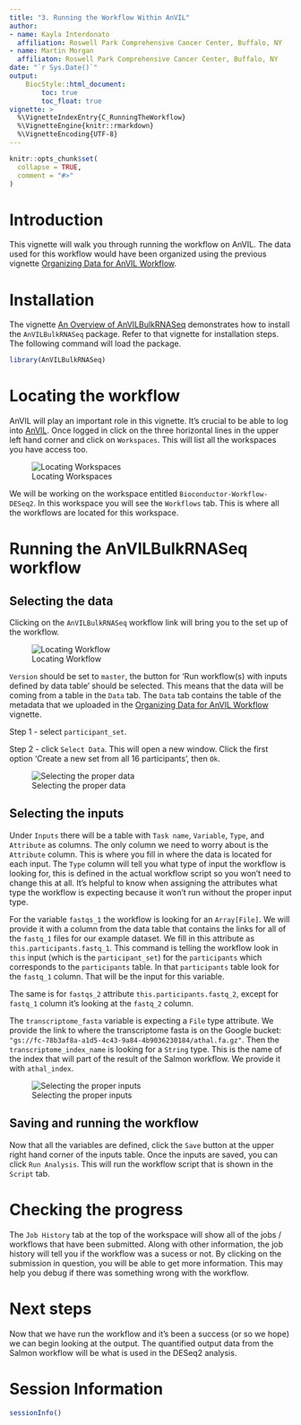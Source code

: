 ```yaml
---
title: "3. Running the Workflow Within AnVIL"
author:
- name: Kayla Interdonato
  affiliation: Roswell Park Comprehensive Cancer Center, Buffalo, NY
- name: Martin Morgan
  affiliaton: Roswell Park Comprehensive Cancer Center, Buffalo, NY
date: "`r Sys.Date()`"
output:
    BiocStyle::html_document:
        toc: true
        toc_float: true
vignette: >
  %\VignetteIndexEntry{C_RunningTheWorkflow}
  %\VignetteEngine{knitr::rmarkdown}
  %\VignetteEncoding{UTF-8}
---
```


```r
knitr::opts_chunk$set(
  collapse = TRUE,
  comment = "#>"
)
```

# Introduction

This vignette will walk you through running the workflow on AnVIL. The data used
for this workflow would have been organized using the previous vignette
[Organizing Data for AnVIL Workflow](B_OrganizingData.ipynb). 

# Installation

The vignette [An Overview of AnVILBulkRNASeq](A_Overview.ipynb) demonstrates how
to install the `AnVILBulkRNASeq` package. Refer to that vignette for
installation steps. The following command will load the package.

```r
library(AnVILBulkRNASeq)
```

# Locating the workflow

AnVIL will play an important role in this vignette. It's crucial to be able to
log into [AnVIL](https://anvil.terra.bio/#). Once logged in click on the three
horizontal lines in the upper left hand corner and click on `Workspaces`. This
will list all the workspaces you have access too. 

![Locating Workspaces](finding_workspaces.png)

We will be working on the workspace entitled `Bioconductor-Workflow-DESeq2`. In
this workspace you will see the `Workflows` tab. This is where all the workflows
are located for this workspace. 

# Running the AnVILBulkRNASeq workflow

## Selecting the data

Clicking on the `AnVILBulkRNASeq` workflow link will bring you to the set up of
the workflow. 

![Locating Workflow](finding_workflow.png)

`Version` should be set to `master`, the button for 'Run
workflow(s) with inputs defined by data table' should be selected. This means
that the data will be coming from a table in the `Data` tab. The `Data` tab
contains the table of the metadata that we uploaded in the [Organizing Data for
AnVIL Workflow](B_OrganizingData.html) vignette. 

Step 1 - select `participant_set`.

Step 2 - click `Select Data`. This will open a new window. Click the first
option 'Create a new set from all 16 participants', then `Ok`.

![Selecting the proper data](setting_up_data.png)

## Selecting the inputs

Under `Inputs` there will be a table with `Task name`, `Variable`, `Type`, and
`Attribute` as columns. The only column we need to worry about is the
`Attribute` column. This is where you fill in where the data is located for each
input. The `Type` column will tell you what type of input the workflow is
looking for, this is defined in the actual workflow script so you won't need to
change this at all. It's helpful to know when assigning the attributes what type
the workflow is expecting because it won't run without the proper input type.

For the variable `fastqs_1` the workflow is looking for an `Array[File]`. We
will provide it with a column from the data table that contains the links for
all of the `fastq_1` files for our example dataset. We fill in this attribute as
`this.participants.fastq_1`. This command is telling the workflow look in `this`
input (which is the `participant_set`) for the `participants` which corresponds
to the `participants` table. In that `participants` table look for the `fastq_1`
column. That will be the input for this variable.

The same is for `fastqs_2` attribute `this.participants.fastq_2`, except for
`fastq_1` column it's looking at the `fastq_2` column.

The `transcriptome_fasta` variable is expecting a `File` type attribute. We
provide the link to where the transcriptome fasta is on the Google bucket:
`"gs://fc-78b3af8a-a1d5-4c43-9a84-4b9036230184/athal.fa.gz"`. Then the
`transcriptome_index_name` is looking for a `String` type. This is the name of
the index that will part of the result of the Salmon workflow. We provide it
with `athal_index`.

![Selecting the proper inputs](setting_up_inputs.png)

## Saving and running the workflow

Now that all the variables are defined, click the `Save` button at the upper
right hand corner of the inputs table. Once the inputs are saved, you can click
`Run Analysis`. This will run the workflow script that is shown in the
`Script` tab.

# Checking the progress

The `Job History` tab at the top of the workspace will show all of the jobs /
workflows that have been submitted. Along with other information, the job
history will tell you if the workflow was a sucess or not. By clicking on the
submission in question, you will be able to get more information. This may help
you debug if there was something wrong with the workflow.

# Next steps

Now that we have run the workflow and it's been a success (or so we hope) we can
begin looking at the output. The quantified output data from the Salmon workflow
will be what is used in the DESeq2 analysis.

# Session Information

```r
sessionInfo()
```
